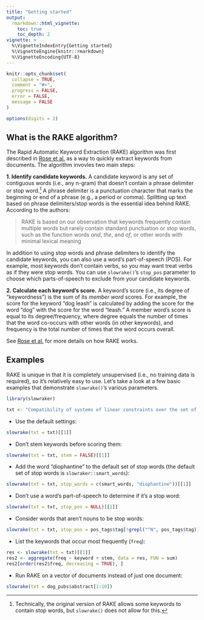 ```yaml
---
title: "Getting started"
output:
  rmarkdown::html_vignette:
    toc: true
    toc_depth: 2
vignette: >
  %\VignetteIndexEntry{Getting started}
  %\VignetteEngine{knitr::rmarkdown}
  %\VignetteEncoding{UTF-8}
---
```


```r
knitr::opts_chunk$set(
  collapse = TRUE,
  comment = "#>",
  progress = FALSE,
  error = FALSE, 
  message = FALSE
)

options(digits = 2)
```

## What is the RAKE algorithm?

The Rapid Automatic Keyword Extraction (RAKE) algorithm was first described in [Rose et al.](http://media.wiley.com/product_data/excerpt/22/04707498/0470749822.pdf) as a way to quickly extract keywords from documents. The algorithm invovles two main steps:

**1. Identify candidate keywords.** A candidate keyword is any set of contiguous words (i.e., any n-gram) that doesn't contain a phrase delimiter or stop word.[^1] A phrase delimiter is a punctuation character that marks the beginning or end of a phrase (e.g., a period or comma). Splitting up text based on phrase delimiters/stop words is the essential idea behind RAKE. According to the authors:

> RAKE is based on our observation that keywords frequently contain multiple words but rarely contain standard punctuation or stop words, such as the function words *and*, *the*, and *of*, or other words with minimal lexical meaning

In addition to using stop words and phrase delimiters to identify the candidate keywords, you can also use a word's part-of-speech (POS). For example, most keywords don't contain verbs, so you may want treat verbs as if they were stop words. You can use `slowrake()`'s `stop_pos` parameter to choose which parts-of-speech to exclude from your candidate keywords.

**2. Calculate each keyword's score.** A keyword's score (i.e., its degree of "keywordness") is the sum of its *member word* scores. For example, the score for the keyword "dog leash" is calculated by adding the score for the word "dog" with the score for the word "leash." A member word's score is equal to its degree/frequency, where degree equals the number of times that the word co-occurs with other words (in other keywords), and frequency is the total number of times that the word occurs overall.

See [Rose et al.](http://media.wiley.com/product_data/excerpt/22/04707498/0470749822.pdf) for more details on how RAKE works. 

## Examples

RAKE is unique in that it is completely unsupervised (i.e., no training data is required), so it's relatively easy to use. Let's take a look at a few basic examples that demonstrate `slowrake()`'s various parameters.

```r
library(slowraker)

txt <- "Compatibility of systems of linear constraints over the set of natural numbers. Criteria of compatibility of a system of linear Diophantine equations, strict inequations, and nonstrict inequations are considered. Upper bounds for components of a minimal set of solutions and algorithms of construction of minimal generating sets of solutions for all types of systems are given. These criteria and the corresponding algorithms for constructing a minimal supporting set of solutions can be used in solving all the considered types of systems and systems of mixed types."
```

* Use the default settings:
```r
slowrake(txt = txt)[[1]]
```

* Don't stem keywords before scoring them: 
```r
slowrake(txt = txt, stem = FALSE)[[1]]
```

* Add the word "diophantine" to the default set of stop words (the default set of stop words is `slowraker::smart_words`):
```r
slowrake(txt = txt, stop_words = c(smart_words, "diophantine"))[[1]]
```

* Don't use a word's part-of-speech to determine if it's a stop word:
```r
slowrake(txt = txt, stop_pos = NULL)[[1]]
```

* Consider words that aren't nouns to be stop words:
```r
slowrake(txt = txt, stop_pos = pos_tags$tag[!grepl("^N", pos_tags$tag)])[[1]]
```

* List the keywords that occur most frequently (`freq`):
```r
res <- slowrake(txt = txt)[[1]]
res2 <- aggregate(freq ~ keyword + stem, data = res, FUN = sum)
res2[order(res2$freq, decreasing = TRUE), ]
```

* Run RAKE on a vector of documents instead of just one document:
```r
slowrake(txt = dog_pubs$abstract[1:10])
```
[^1]: Technically, the original version of RAKE allows some keywords to contain stop words, but `slowrake()` does not allow for this.